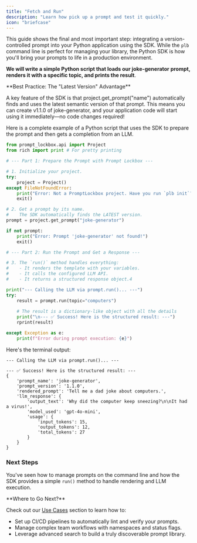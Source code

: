 ```yaml
---
title: "Fetch and Run"
description: "Learn how pick up a prompt and test it quickly."
icon: "briefcase"
---
```


This guide shows the final and most important step: integrating a version-controlled prompt into your Python application using the SDK. While the `plb` command line is perfect for managing your library, the Python SDK is how you'll bring your prompts to life in a production environment.

**We will write a simple Python script that loads our joke-generator prompt, renders it with a specific topic, and prints the result**.

<Tip>
  **Best Practice: The "Latest Version" Advantage**

  A key feature of the SDK is that project.get_prompt("name") automatically finds and uses the latest semantic version of that prompt. This means you can create v1.1.0 of joke-generator, and your application code will start using it immediately—no code changes required\!
</Tip>

Here is a complete example of a Python script that uses the SDK to prepare the prompt and then gets a completion from an LLM.

```python
from prompt_lockbox.api import Project
from rich import print # For pretty printing

# --- Part 1: Prepare the Prompt with Prompt Lockbox ---

# 1. Initialize your project.
try:
    project = Project()
except FileNotFoundError:
    print("Error: Not a PromptLockbox project. Have you run `plb init`?")
    exit()

# 2. Get a prompt by its name.
#    The SDK automatically finds the LATEST version.
prompt = project.get_prompt("joke-generator")

if not prompt:
    print("Error: Prompt 'joke-generator' not found!")
    exit()

# --- Part 2: Run the Prompt and Get a Response ---

# 3. The `run()` method handles everything:
#    - It renders the template with your variables.
#    - It calls the configured LLM API.
#    - It returns a structured response object.4

print("--- Calling the LLM via prompt.run()... ---")
try:
    result = prompt.run(topic="computers")
    
    # The result is a dictionary-like object with all the details
    print("\n--- ✅ Success! Here is the structured result: ---")
    rprint(result)

except Exception as e:
    print(f"Error during prompt execution: {e}")
```

Here's the terminal output:

```text
--- Calling the LLM via prompt.run()... ---

--- ✅ Success! Here is the structured result: ---
{
    'prompt_name': 'joke-generator',
    'prompt_version': '1.1.0',
    'rendered_prompt': 'Tell me a dad joke about computers.',
    'llm_response': {
        'output_text': 'Why did the computer keep sneezing?\n\nIt had a virus!',
        'model_used': 'gpt-4o-mini',
        'usage': {
            'input_tokens': 15,
            'output_tokens': 12,
            'total_tokens': 27
        }
    }
}
```

### Next Steps

You've seen how to manage prompts on the command line and how the SDK provides a simple `run()` method to handle rendering and LLM execution.

<Check>
  **Where to Go Next?**

  Check out our [Use Cases](/usecase/first) section to learn how to:

  - Set up CI/CD pipelines to automatically lint and verify your prompts.
  - Manage complex team workflows with namespaces and status flags.
  - Leverage advanced search to build a truly discoverable prompt library. 
</Check>